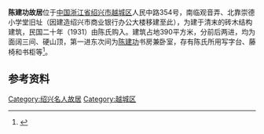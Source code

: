 {{文物保护单位
| 级别 = 省级
| 省名 = 浙江省
| 名称 = 陈建功旧居
| 图片 = [[File:Former_Residence_of_Chen_Jiangong_02_2017-02.jpg|220px]]<br><small>北侧大门，2017年2月</small>
| 编号 = 6-287
| 分类 = 近现代重要史迹及代表性建筑
| 时代 = 清、民国
| 所在 = [[绍兴市|绍兴市]][[越城区|越城区]]
| 登录 = 2011年1月
}} 
'''陈建功故居'''位于[[中国|中国]][[浙江省|浙江省]][[绍兴市|绍兴市]][[越城区|越城区]]人民中路354号，南临观音弄、北靠崇德小学堂旧址（因建造绍兴市商业银行办公大楼移建至此），为建于清末的砖木结构建筑，民国二十年（1931）由陈氏购入。建筑占地390平方米，分前后两进，均为面阔三间、硬山顶，第一进东次间为[[陈建功|陈建功]]书房兼卧室，存有陈氏所用写字台、藤椅和书柜等<ref>{{cite web|url=http://www.sx.gov.cn/col/col1405/index.html|title=《绍兴市志·文物古迹·名人故居》|accessdate=2017-02-27|work=|publisher=绍兴市政府|archive-url=https://web.archive.org/web/20150407014834/http://www.sx.gov.cn/col/col1405/index.html|archive-date=2015-04-07|dead-url=yes}}</ref>。
==参考资料==
{{reflist}}
{{浙江小作品}}
{{DEFAULTSORT:C陈}}
{{绍兴市境内的浙江省文物保护单位}}
[[Category:绍兴名人故居|Category:绍兴名人故居]]
[[Category:越城区|Category:越城区]]